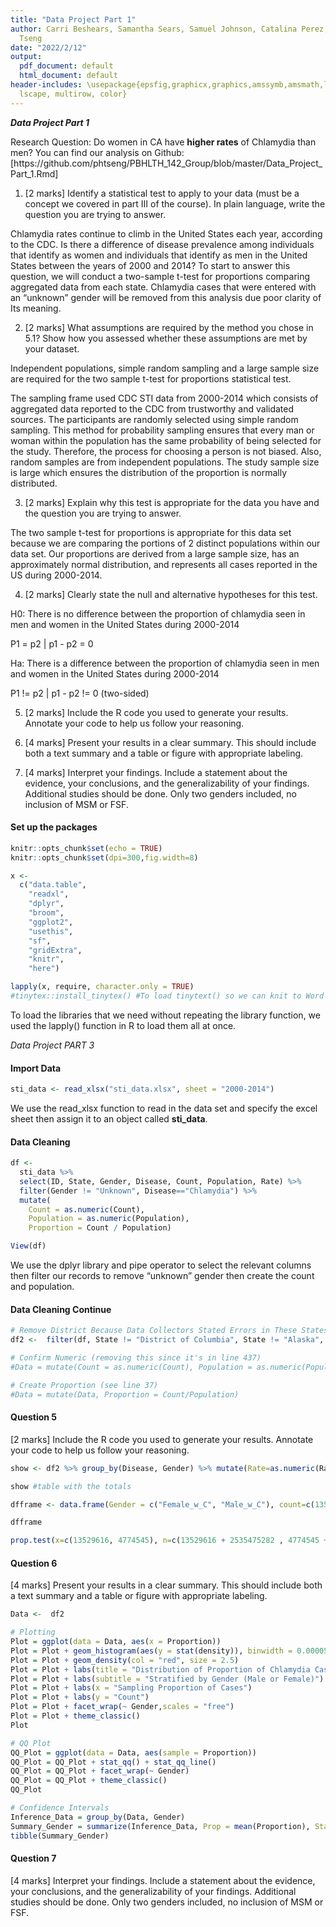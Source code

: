 ```yaml
---
title: "Data Project Part 1"
author: Carri Beshears, Samantha Sears, Samuel Johnson, Catalina Perez, and Phuong
  Tseng
date: "2022/2/12"
output:
  pdf_document: default
  html_document: default
header-includes: \usepackage{epsfig,graphicx,graphics,amssymb,amsmath,latexsym,amsfonts,url,
  lscape, multirow, color}
---
```

***Data Project Part 1***

Research Question: Do women in CA have <b>higher rates</b> of Chlamydia than men? 
You can find our analysis on Github: [https://github.com/phtseng/PBHLTH_142_Group/blob/master/Data_Project_Part_1.Rmd]

1. [2 marks] Identify a statistical test to apply to your data (must be a concept we covered in part III of the course). In plain language, write the question you are trying to answer.

Chlamydia rates continue to climb in the United States each year, according to the CDC. Is there a 
difference of disease prevalence among individuals that identify as women and individuals that identify as men in the 
United States between the years of 2000 and 2014? To start to answer this question, we will conduct a
two-sample t-test for proportions comparing aggregated data from each state. Chlamydia 
cases that were entered with an “unknown” gender will be removed from this analysis due poor clarity of 
Its meaning.  

2. [2 marks] What assumptions are required by the method you chose in 5.1?
Show how you assessed whether these assumptions are met by your dataset.

Independent populations, simple random sampling and a large sample size are required 
for the two sample t-test for proportions statistical  test.

The sampling frame used CDC STI data from 2000-2014 which consists of aggregated data reported 
to the CDC from trustworthy and validated sources. The participants are randomly selected using 
simple random sampling. This method for probability sampling ensures that every man or woman 
within the population has the same probability of being selected for the study. Therefore, the process for choosing a person is not biased. Also, random samples are from independent populations. 
The study sample size is large which ensures the distribution of the proportion is normally distributed.

3. [2 marks] Explain why this test is appropriate for the data you have and the question you are trying
to answer. 

The two sample t-test for proportions is appropriate for this data set because we are comparing the portions of 2 distinct populations within our data set. Our proportions are derived from a large sample size, has an approximately normal distribution, and represents all cases reported in the US during 2000-2014. 

4. [2 marks] Clearly state the null and alternative hypotheses for this test.

H0: There is no difference between the proportion of chlamydia seen in men and women in the United States during 2000-2014

P1 = p2 | p1 - p2 = 0

Ha: There is a difference between the proportion of chlamydia seen in men and women in the United States during 2000-2014

P1 != p2 | p1 - p2 != 0 (two-sided)

5. [2 marks] Include the R code you used to generate your results. Annotate your code to help us follow
your reasoning.

6. [4 marks] Present your results in a clear summary. This should include both a text summary and a
table or figure with appropriate labeling.


7. [4 marks] Interpret your findings. Include a statement about the evidence, your conclusions, and the
generalizability of your findings.
Additional studies should be done. Only two genders included, no inclusion of MSM or FSF. 


#### Set up the packages
```r
knitr::opts_chunk$set(echo = TRUE)
knitr::opts_chunk$set(dpi=300,fig.width=8)

x <-
  c("data.table",
    "readxl",
    "dplyr",
    "broom",
    "ggplot2",
    "usethis",
    "sf",
    "gridExtra",
    "knitr",
    "here")

lapply(x, require, character.only = TRUE)
#tinytex::install_tinytex() #To load tinytext() so we can knit to Word document
```
To load the libraries that we need without repeating the library function, we used the lapply() function in R to load them all at once.


*Data Project PART 3*

#### Import Data
```r
sti_data <- read_xlsx("sti_data.xlsx", sheet = "2000-2014")
```
We use the read_xlsx function to read in the data set and specify the excel sheet then assign it to an object called <b>sti_data</b>.

#### Data Cleaning
```r
df <-
  sti_data %>%
  select(ID, State, Gender, Disease, Count, Population, Rate) %>%
  filter(Gender != "Unknown", Disease=="Chlamydia") %>% 
  mutate(
    Count = as.numeric(Count),
    Population = as.numeric(Population),
    Proportion = Count / Population)

View(df)
```
We use the dplyr library and pipe operator to select the relevant columns then filter our records to remove "unknown" gender then create the count and population.

#### Data Cleaning Continue
```r
# Remove District Because Data Collectors Stated Errors in These States When Sampling then Remove NAN
df2 <-  filter(df, State != "District of Columbia", State != "Alaska", State != "Mississippi") %>% na.omit(df)

# Confirm Numeric (removing this since it's in line 437)
#Data = mutate(Count = as.numeric(Count), Population = as.numeric(Population))

# Create Proportion (see line 37)
#Data = mutate(Data, Proportion = Count/Population)
```

#### Question 5 
[2 marks] Include the R code you used to generate your results. Annotate your code to help us follow your reasoning.

```r
show <- df2 %>% group_by(Disease, Gender) %>% mutate(Rate=as.numeric(Rate)) %>% filter(Disease=='Chlamydia') %>% summarize(TotalCount = sum(Count), TotalPop = sum(Population), TotalRate = sum(Rate)) 

show #table with the totals

dfframe <- data.frame(Gender = c("Female_w_C", "Male_w_C"), count=c(13529616, 4774545), pop=c(2535475282,2464469983), prop=c(13529616 /  2535475282, 4774545 / 2464469983))

dfframe 

prop.test(x=c(13529616, 4774545), n=c(13529616 + 2535475282 , 4774545 + 2464469983)) #p-value < 2.2e-16

```

#### Question 6 
[4 marks] Present your results in a clear summary. This should include both a text summary and a table or figure with appropriate labeling.
```r
Data <-  df2

# Plotting
Plot = ggplot(data = Data, aes(x = Proportion))
Plot = Plot + geom_histogram(aes(y = stat(density)), binwidth = 0.000055,color='black',fill='grey')
Plot = Plot + geom_density(col = "red", size = 2.5)
Plot = Plot + labs(title = "Distribution of Proportion of Chlamydia Cases for Each State")
Plot = Plot + labs(subtitle = "Stratified by Gender (Male or Female)")
Plot = Plot + labs(x = "Sampling Proportion of Cases")
Plot = Plot + labs(y = "Count")
Plot = Plot + facet_wrap(~ Gender,scales = "free")
Plot = Plot + theme_classic()
Plot

# QQ Plot
QQ_Plot = ggplot(data = Data, aes(sample = Proportion)) 
QQ_Plot = QQ_Plot + stat_qq() + stat_qq_line() 
QQ_Plot = QQ_Plot + facet_wrap(~ Gender)
QQ_Plot = QQ_Plot + theme_classic()
QQ_Plot

# Confidence Intervals
Inference_Data = group_by(Data, Gender)
Summary_Gender = summarize(Inference_Data, Prop = mean(Proportion), Standard = sd(Proportion), Margin_95 = 1.96*Standard/sqrt(n()), Lower = Prop - Margin_95, Upper = Prop + Margin_95)
tibble(Summary_Gender)
```

#### Question 7 
[4 marks] Interpret your findings. Include a statement about the evidence, your conclusions, and the
generalizability of your findings.
Additional studies should be done. Only two genders included, no inclusion of MSM or FSF. 

```r

```



